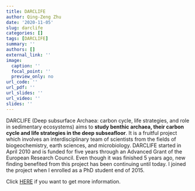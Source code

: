 ```yaml
---
title: DARCLIFE
author: Qing-Zeng Zhu
date: '2020-11-05'
slug: darclife
categories: []
tags: [DARCLIFE]
summary: ''
authors: []
external_link: ''
image:
  caption: ''
  focal_point: ''
  preview_only: no
url_code: ''
url_pdf: ''
url_slides: ''
url_video: ''
slides: ''
---
```


DARCLIFE (Deep subsurface Archaea: carbon cycle, life strategies, and role in sedimentary ecosystems) aims to **study benthic archaea, their carbon cycle and life strategies in the deep subseafloor**. It is a fruitful project which involves an interdisciplinary team of scientists from the fields of biogeochemistry, earth sciences, and microbiology. DARCLIFE started in April 2010 and is funded for five years through an Advanced Grant of the European Research Council. Even though it was finished 5 years ago, new finding benefited from this project has been continuing until today. I joined the project when I enrolled as a PhD student end of 2015.

Click [HERE](https://www.marum.de/en/about-us/HinrichsLab-DARCLIFE.html) if you want to get more information.
